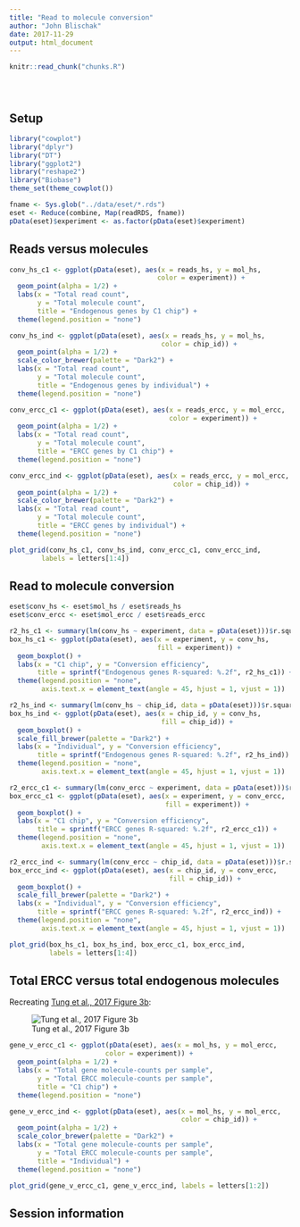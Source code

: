 ```yaml
---
title: "Read to molecule conversion"
author: "John Blischak"
date: 2017-11-29
output: html_document
---
```


<!-- The file analysis/chunks.R contains chunks that define default settings
shared across the workflowr files. -->
```r
knitr::read_chunk("chunks.R")
```

<!-- Update knitr chunk options -->
```r
```

<!-- Insert the date the file was last updated -->
```r
```

<!-- Insert the code version (Git commit SHA1) if Git repository exists and R
 package git2r is installed -->
```r
```

## Setup

```r
library("cowplot")
library("dplyr")
library("DT")
library("ggplot2")
library("reshape2")
library("Biobase")
theme_set(theme_cowplot())
```

```r
fname <- Sys.glob("../data/eset/*.rds")
eset <- Reduce(combine, Map(readRDS, fname))
pData(eset)$experiment <- as.factor(pData(eset)$experiment)
```

## Reads versus molecules

```r
conv_hs_c1 <- ggplot(pData(eset), aes(x = reads_hs, y = mol_hs,
                                     color = experiment)) +
  geom_point(alpha = 1/2) +
  labs(x = "Total read count",
       y = "Total molecule count",
       title = "Endogenous genes by C1 chip") +
  theme(legend.position = "none")
```

```r
conv_hs_ind <- ggplot(pData(eset), aes(x = reads_hs, y = mol_hs,
                                      color = chip_id)) +
  geom_point(alpha = 1/2) +
  scale_color_brewer(palette = "Dark2") +
  labs(x = "Total read count",
       y = "Total molecule count",
       title = "Endogenous genes by individual") +
  theme(legend.position = "none")
```

```r
conv_ercc_c1 <- ggplot(pData(eset), aes(x = reads_ercc, y = mol_ercc,
                                        color = experiment)) +
  geom_point(alpha = 1/2) +
  labs(x = "Total read count",
       y = "Total molecule count",
       title = "ERCC genes by C1 chip") +
  theme(legend.position = "none")
```

```r
conv_ercc_ind <- ggplot(pData(eset), aes(x = reads_ercc, y = mol_ercc,
                                         color = chip_id)) +
  geom_point(alpha = 1/2) +
  scale_color_brewer(palette = "Dark2") +
  labs(x = "Total read count",
       y = "Total molecule count",
       title = "ERCC genes by individual") +
  theme(legend.position = "none")
```

```r
plot_grid(conv_hs_c1, conv_hs_ind, conv_ercc_c1, conv_ercc_ind,
        labels = letters[1:4])
```

## Read to molecule conversion

```r
eset$conv_hs <- eset$mol_hs / eset$reads_hs
eset$conv_ercc <- eset$mol_ercc / eset$reads_ercc
```

```r
r2_hs_c1 <- summary(lm(conv_hs ~ experiment, data = pData(eset)))$r.squared
box_hs_c1 <- ggplot(pData(eset), aes(x = experiment, y = conv_hs,
                                     fill = experiment)) +
  geom_boxplot() +
  labs(x = "C1 chip", y = "Conversion efficiency",
       title = sprintf("Endogenous genes R-squared: %.2f", r2_hs_c1)) +
  theme(legend.position = "none",
        axis.text.x = element_text(angle = 45, hjust = 1, vjust = 1))
```

```r
r2_hs_ind <- summary(lm(conv_hs ~ chip_id, data = pData(eset)))$r.squared
box_hs_ind <- ggplot(pData(eset), aes(x = chip_id, y = conv_hs,
                                      fill = chip_id)) +
  geom_boxplot() +
  scale_fill_brewer(palette = "Dark2") +
  labs(x = "Individual", y = "Conversion efficiency",
       title = sprintf("Endogenous genes R-squared: %.2f", r2_hs_ind)) +
  theme(legend.position = "none",
        axis.text.x = element_text(angle = 45, hjust = 1, vjust = 1))
```

```r
r2_ercc_c1 <- summary(lm(conv_ercc ~ experiment, data = pData(eset)))$r.squared
box_ercc_c1 <- ggplot(pData(eset), aes(x = experiment, y = conv_ercc,
                                       fill = experiment)) +
  geom_boxplot() +
  labs(x = "C1 chip", y = "Conversion efficiency",
       title = sprintf("ERCC genes R-squared: %.2f", r2_ercc_c1)) +
  theme(legend.position = "none",
        axis.text.x = element_text(angle = 45, hjust = 1, vjust = 1))
```


```r
r2_ercc_ind <- summary(lm(conv_ercc ~ chip_id, data = pData(eset)))$r.squared
box_ercc_ind <- ggplot(pData(eset), aes(x = chip_id, y = conv_ercc,
                                        fill = chip_id)) +
  geom_boxplot() +
  scale_fill_brewer(palette = "Dark2") +
  labs(x = "Individual", y = "Conversion efficiency",
       title = sprintf("ERCC genes R-squared: %.2f", r2_ercc_ind)) +
  theme(legend.position = "none",
        axis.text.x = element_text(angle = 45, hjust = 1, vjust = 1))
```

```r
plot_grid(box_hs_c1, box_hs_ind, box_ercc_c1, box_ercc_ind,
          labels = letters[1:4])
```

## Total ERCC versus total endogenous molecules

Recreating [Tung et al., 2017 Figure 3b](https://www.nature.com/articles/srep39921/figures/3):

![Tung et al., 2017 Figure 3b](https://images.nature.com/lw926/nature-assets/srep/2017/170103/srep39921/images/srep39921-f3.jpg)

```r
gene_v_ercc_c1 <- ggplot(pData(eset), aes(x = mol_hs, y = mol_ercc,
                        color = experiment)) +
  geom_point(alpha = 1/2) +
  labs(x = "Total gene molecule-counts per sample",
       y = "Total ERCC molecule-counts per sample",
       title = "C1 chip") +
  theme(legend.position = "none")
```


```r
gene_v_ercc_ind <- ggplot(pData(eset), aes(x = mol_hs, y = mol_ercc,
                                           color = chip_id)) +
  geom_point(alpha = 1/2) +
  scale_color_brewer(palette = "Dark2") +
  labs(x = "Total gene molecule-counts per sample",
       y = "Total ERCC molecule-counts per sample",
       title = "Individual") +
  theme(legend.position = "none")
```

```r
plot_grid(gene_v_ercc_c1, gene_v_ercc_ind, labels = letters[1:2])
```

## Session information

<!-- Insert the session information into the document -->
```r
```
